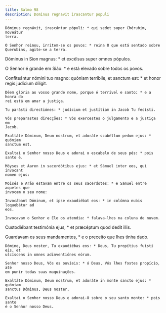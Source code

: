 ```yaml
---
title: Salmo 98
description: Dominus regnavit irascantur populi
---
```


<div class="side-by-side not-content">

    Dóminus regnávit, irascántur pópuli: * qui sedet super Chérubim, moveátur
    terra.

    O Senhor reinou, irritem-se os povos: * reina O que está sentado sobre
    Querubins, agite-se a terra.
  </span>

Dóminus in Sion magnus: * et excélsus super omnes pópulos.

O Senhor é grande em Sião: * e está elevado sobre todos os povos.

  <span>
    Confiteántur nómini tuo magno: quóniam terríbile, et sanctum est: * et honor
    regis judícium díligit.

    Dêem glória ao vosso grande nome, porque é terrível e santo: * e a honra do
    rei está em amar a justiça.

    Tu parásti directiónes: * judícium et justítiam in Jacob Tu fecísti.

    Vós preparastes direcções: * Vós exercestes o julgamento e a justiça em
    Jacob.

    Exaltáte Dóminum, Deum nostrum, et adoráte scabéllum pedum ejus: * quóniam
    sanctum est.

    Exaltai o Senhor nosso Deus e adorai o escabelo de seus pés: * pois santo é.

    Móyses et Aaron in sacerdótibus ejus: * et Sámuel inter eos, qui ínvocant
    nomen ejus:

    Moisés e Arão estavam entre os seus sacerdotes: * e Samuel entre aqueles que
    invocam o seu nome:

    Invocábant Dóminum, et ipse exaudiébat eos: * in colúmna nubis loquebátur ad
    eos.

    Invocavam o Senhor e Ele os atendia: * falava-lhes na coluna de nuvem.
  </span>

Custodiébant testimónia ejus, * et præcéptum quod dedit illis.

  <span>
    Guardavam os seus mandamentos, * e o preceito que lhes tinha dado.

    Dómine, Deus noster, Tu exaudiébas eos: * Deus, Tu propítius fuísti eis, et
    ulcíscens in omnes adinventiónes eórum.

    Senhor nosso Deus, Vós os ouvíeis: * ó Deus, Vós lhes fostes propício, até
    em punir todas suas maquinações.

    Exaltáte Dóminum, Deum nostrum, et adoráte in monte sancto ejus: * quóniam
    sanctus Dóminus, Deus noster.

    Exaltai o Senhor nosso Deus e adorai-O sobre o seu santo monte: * pois santo
    é o Senhor nosso Deus.

</div>
